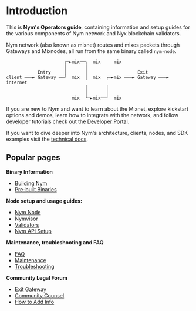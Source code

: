 # Introduction

This is **Nym's Operators guide**, containing information and setup guides for the various components of Nym network and Nyx blockchain validators.

Nym network (also known as mixnet) routes and mixes packets through Gateways and Mixnodes, all run from the same binary called `nym-node`. 

```ascii
                      ┌─►mix──┐  mix     mix
                      │       │
            Entry     │       │                   Exit
client ───► Gateway ──┘  mix  │  mix  ┌─►mix ───► Gateway ───► internet
                              │       │
                              │       │
                         mix  └─►mix──┘  mix
```

If you are new to Nym and want to learn about the Mixnet, explore kickstart options and demos, learn how to integrate with the network, and follow developer tutorials check out the [Developer Portal](https://nymtech.net/docs/developers/).

If you want to dive deeper into Nym's architecture, clients, nodes, and SDK examples visit the [technical docs](https://nymtech.net/docs/network).


## Popular pages

**Binary Information**

* [Building Nym](binaries/building-nym.md)
* [Pre-built Binaries](binaries/pre-built-binaries.md)

**Node setup and usage guides:**

* [Nym Node](nodes/nym-node.md)
* [Nymvisor](nodes/nymvisor-upgrade.md)
* [Validators](nodes/validator-setup.md)
* [Nym API Setup](nodes/nym-api.md)

**Maintenance, troubleshooting and FAQ**

* [FAQ](faq/nym-nodes-faq.md)
* [Maintenance](nodes/maintenance.md)
* [Troubleshooting](troubleshooting/nodes.md)

**Community Legal Forum**

* [Exit Gateway](legal/exit-gateway.md)
* [Community Counsel](legal/community-counsel.md)
* [How to Add Info](legal/add-content.md)


